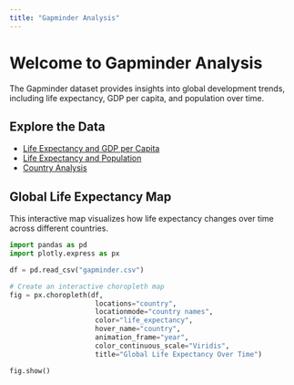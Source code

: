 ```yaml
---
title: "Gapminder Analysis"
---
```


# Welcome to Gapminder Analysis

The Gapminder dataset provides insights into global development trends, including life expectancy, GDP per capita, and population over time.

## **Explore the Data**
- [Life Expectancy and GDP per Capita](life-gdp.qmd)
- [Life Expectancy and Population](life-population.qmd)
- [Country Analysis](country.qmd)

## **Global Life Expectancy Map**
This interactive map visualizes how life expectancy changes over time across different countries.

```python
import pandas as pd
import plotly.express as px

df = pd.read_csv("gapminder.csv")

# Create an interactive choropleth map
fig = px.choropleth(df,
                     locations="country",
                     locationmode="country names",
                     color="life_expectancy",
                     hover_name="country",
                     animation_frame="year",
                     color_continuous_scale="Viridis",
                     title="Global Life Expectancy Over Time")

fig.show()
```
